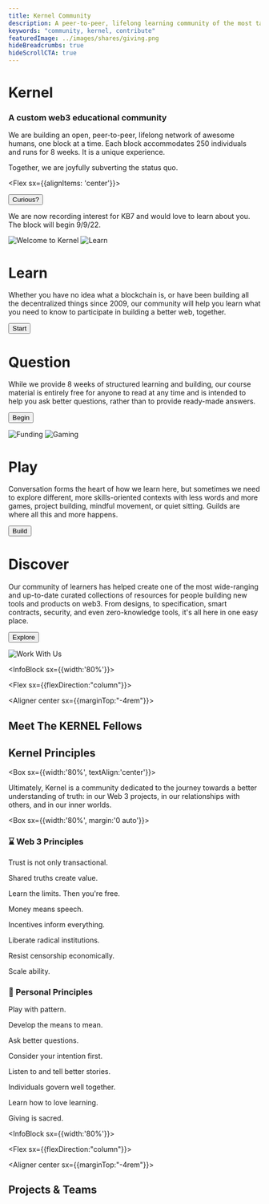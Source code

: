 ```yaml
---
title: Kernel Community
description: A peer-to-peer, lifelong learning community of the most talented individuals in web3
keywords: "community, kernel, contribute"
featuredImage: ../images/shares/giving.png
hideBreadcrumbs: true
hideScrollCTA: true
---
```


<InfoBlock>

<Box>

# Kernel

### A custom web3 educational community

We are building an open, peer-to-peer, lifelong network of awesome humans, one block at a time. Each block accommodates 250 individuals and runs for 8 weeks. It is a unique experience.

Together, we are joyfully subverting the status quo.

<Flex sx={{alignItems: 'center'}}>
  
  <Button to='/start/' secondary inline>
    Curious?
  </Button>

</Flex>

We are now recording interest for KB7 and would love to learn about you. The block will begin 9/9/22.

</Box>

<Image src="/images/kernel_lp.png" title="Welcome to Kernel" />

</InfoBlock>

<InfoBlock>

<Image src="/images/kernel_learn.png" title="Learn" />

<Box>

# Learn

Whether you have no idea what a blockchain is, or have been building all the decentralized things since 2009, our community will help you learn what you need to know to participate in building a better web, together.

<Button to="/start/">Start</Button>

</Box>

</InfoBlock>

<InfoBlock>

<Box>

# Question

While we provide 8 weeks of structured learning and building, our course material is entirely free for anyone to read at any time and is intended to help you ask better questions, rather than to provide ready-made answers.

<Button to="/learn/">Begin</Button>

</Box>

<Image src="/images/kernel_balance.png" title="Funding" />

</InfoBlock>

<InfoBlock>

<Image src="/images/kernel_play.png" title="Gaming" />

<Box>

# Play

Conversation forms the heart of how we learn here, but sometimes we need to explore different, more skills-oriented contexts with less words and more games, project building, mindful movement, or quiet sitting. Guilds are where all this and more happens.

<Button to="/build">Build</Button>

</Box>

</InfoBlock>

<InfoBlock>

<Box>

# Discover

Our community of learners has helped create one of the most wide-ranging and up-to-date curated collections of resources for people building new tools and products on web3. From designs, to specification, smart contracts, security, and even zero-knowledge tools, it's all here in one easy place.

<Button to="/resources/">Explore</Button>

</Box>

<Image src="/images/kernel_work.png" title="Work With Us" />

</InfoBlock>

<InfoBlock sx={{width:'80%'}}>

<Flex sx={{flexDirection:"column"}}>

<Aligner center sx={{marginTop:"-4rem"}}>

## Meet The KERNEL Fellows

</Aligner>

</Flex>

</InfoBlock>

<Aligner center>

<Fellows />

</Aligner>

<Aligner center>

## Kernel Principles

</Aligner>

<Aligner center>

<Box sx={{width:'80%', textAlign:'center'}}>

Ultimately, Kernel is a community dedicated to the journey towards a better understanding of truth: in our Web 3 projects, in our relationships with others, and in our inner worlds.

</Box>

</Aligner>

<Box sx={{width:'80%', margin:'0 auto'}}>

<Column>

<Box>

### ⌛️ Web 3 Principles

<Process>

Trust is not only transactional.

Shared truths create value.

Learn the limits. Then you're free.

Money means speech.

Incentives inform everything.

Liberate radical institutions.

Resist censorship economically.

Scale ability.

</Process>

</Box>

<Box>

### 🌈 Personal Principles

<Process>

Play with pattern.

Develop the means to mean.

Ask better questions.

Consider your intention first.

Listen to and tell better stories.

Individuals govern well together.

Learn how to love learning.

Giving is sacred.

</Process>

</Box>

</Column>

</Box>

<InfoBlock sx={{width:'80%'}}>

<Flex sx={{flexDirection:"column"}}>

<Aligner center sx={{marginTop:"-4rem"}}>

## Projects & Teams

</Aligner>

</Flex>

</InfoBlock>

<Aligner center>

<Projects />

</Aligner>